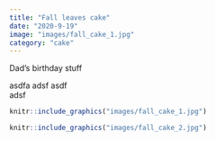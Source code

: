 ```yaml
---
title: "Fall leaves cake"
date: "2020-9-19"
image: "images/fall_cake_1.jpg"
category: "cake"
---
```


Dad's birthday stuff

asdfa
adsf
asdf  
adsf


```r
knitr::include_graphics("images/fall_cake_1.jpg")
```

```r
knitr::include_graphics("images/fall_cake_2.jpg")
```